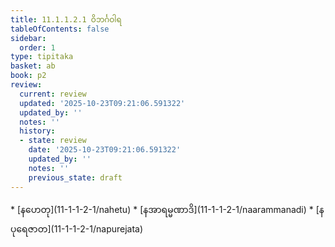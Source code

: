 ```yaml
---
title: 11.1.1.2.1 ဝိဘင်္ဂဝါရ
tableOfContents: false
sidebar:
  order: 1
type: tipitaka
basket: ab
book: p2
review:
  current: review
  updated: '2025-10-23T09:21:06.591322'
  updated_by: ''
  notes: ''
  history:
  - state: review
    date: '2025-10-23T09:21:06.591322'
    updated_by: ''
    notes: ''
    previous_state: draft
---
```



<ReviewStatus review={frontmatter.review} showDetails={true} />

<HypothesisAnnotation frontmatter={frontmatter} />

<DynamicBreadcrumb />



<TableOfContents book="p2" section="11.1.1.2.1">
* [နဟေတု](11-1-1-2-1/nahetu)
* [နအာရမ္မဏာဒိ](11-1-1-2-1/naarammanadi)
* [နပုရေဇာတ](11-1-1-2-1/napurejata)
</TableOfContents>
